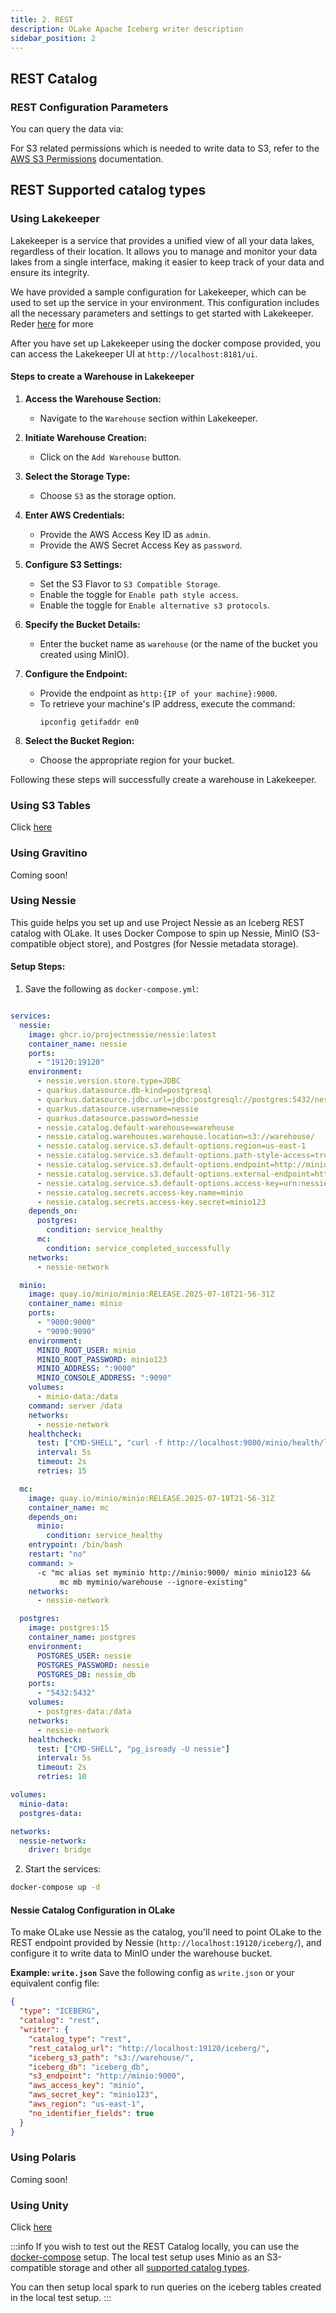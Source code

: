 ```yaml
---
title: 2. REST
description: OLake Apache Iceberg writer description
sidebar_position: 2
---
```


## REST Catalog

<Tabs>

<TabItem value="jdbc-ui" label="OLake UI" default>

<RESTIcebergWriterUIConfigDetails />

</TabItem>

<TabItem value="jdbc-cli" label="OLake CLI" default>

<RESTIcebergWriterConfig />

### REST Configuration Parameters

<RESTIcebergWriterConfigDetails />

</TabItem>

</Tabs>

You can query the data via:

<CatalogQuery />

For S3 related permissions which is needed to write data to S3, refer to the [AWS S3 Permissions](../../parquet/partitioning) documentation.

## REST Supported catalog types

### Using Lakekeeper

Lakekeeper is a service that provides a unified view of all your data lakes, regardless of their location. It allows you to manage and monitor your data lakes from a single interface, making it easier to keep track of your data and ensure its integrity.

We have provided a sample configuration for Lakekeeper, which can be used to set up the service in your environment. This configuration includes all the necessary parameters and settings to get started with Lakekeeper. Reder [here](https://docs.lakekeeper.io/getting-started/) for more

After you have set up Lakekeeper using the docker compose provided, you can access the Lakekeeper UI at `http://localhost:8181/ui`.

#### Steps to create a Warehouse in Lakekeeper

1. **Access the Warehouse Section:**

   - Navigate to the `Warehouse` section within Lakekeeper.

2. **Initiate Warehouse Creation:**

   - Click on the `Add Warehouse` button.

3. **Select the Storage Type:**

   - Choose `S3` as the storage option.

4. **Enter AWS Credentials:**

   - Provide the AWS Access Key ID as `admin`.
   - Provide the AWS Secret Access Key as `password`.

5. **Configure S3 Settings:**

   - Set the S3 Flavor to `S3 Compatible Storage`.
   - Enable the toggle for `Enable path style access`.
   - Enable the toggle for `Enable alternative s3 protocols`.

6. **Specify the Bucket Details:**

   - Enter the bucket name as `warehouse` (or the name of the bucket you created using MinIO).

7. **Configure the Endpoint:**

   - Provide the endpoint as `http:{IP of your machine}:9000`.
   - To retrieve your machine's IP address, execute the command:
     ```
     ipconfig getifaddr en0
     ```

8. **Select the Bucket Region:**
   - Choose the appropriate region for your bucket.

Following these steps will successfully create a warehouse in Lakekeeper.

### Using S3 Tables

Click [here](../s3-tables)

### Using Gravitino

Coming soon!

### Using Nessie
This guide helps you set up and use Project Nessie as an Iceberg REST catalog with OLake. It uses Docker Compose to spin up Nessie, MinIO (S3-compatible object store), and Postgres (for Nessie metadata storage).

####  Setup Steps:
1. Save the following as `docker-compose.yml`:

```yaml

services:
  nessie:
    image: ghcr.io/projectnessie/nessie:latest
    container_name: nessie
    ports:
      - "19120:19120"
    environment:
      - nessie.version.store.type=JDBC
      - quarkus.datasource.db-kind=postgresql
      - quarkus.datasource.jdbc.url=jdbc:postgresql://postgres:5432/nessie_db
      - quarkus.datasource.username=nessie
      - quarkus.datasource.password=nessie
      - nessie.catalog.default-warehouse=warehouse
      - nessie.catalog.warehouses.warehouse.location=s3://warehouse/
      - nessie.catalog.service.s3.default-options.region=us-east-1
      - nessie.catalog.service.s3.default-options.path-style-access=true
      - nessie.catalog.service.s3.default-options.endpoint=http://minio:9000/
      - nessie.catalog.service.s3.default-options.external-endpoint=http://127.0.0.1:9000/
      - nessie.catalog.service.s3.default-options.access-key=urn:nessie-secret:quarkus:nessie.catalog.secrets.access-key
      - nessie.catalog.secrets.access-key.name=minio
      - nessie.catalog.secrets.access-key.secret=minio123
    depends_on:
      postgres:
        condition: service_healthy
      mc:
        condition: service_completed_successfully
    networks:
      - nessie-network

  minio:
    image: quay.io/minio/minio:RELEASE.2025-07-18T21-56-31Z
    container_name: minio
    ports:
      - "9000:9000"
      - "9090:9090"
    environment:
      MINIO_ROOT_USER: minio
      MINIO_ROOT_PASSWORD: minio123
      MINIO_ADDRESS: ":9000"
      MINIO_CONSOLE_ADDRESS: ":9090"
    volumes:
      - minio-data:/data
    command: server /data
    networks:
      - nessie-network
    healthcheck:
      test: ["CMD-SHELL", "curl -f http://localhost:9000/minio/health/live || exit 1"]
      interval: 5s
      timeout: 2s
      retries: 15

  mc:
    image: quay.io/minio/minio:RELEASE.2025-07-18T21-56-31Z
    container_name: mc
    depends_on:
      minio:
        condition: service_healthy
    entrypoint: /bin/bash
    restart: "no"
    command: >
      -c "mc alias set myminio http://minio:9000/ minio minio123 && 
           mc mb myminio/warehouse --ignore-existing"
    networks:
      - nessie-network

  postgres:
    image: postgres:15
    container_name: postgres
    environment:
      POSTGRES_USER: nessie
      POSTGRES_PASSWORD: nessie
      POSTGRES_DB: nessie_db
    ports:
      - "5432:5432"
    volumes:
      - postgres-data:/data
    networks:
      - nessie-network
    healthcheck:
      test: ["CMD-SHELL", "pg_isready -U nessie"]
      interval: 5s
      timeout: 2s
      retries: 10

volumes:
  minio-data:
  postgres-data:

networks:
  nessie-network:
    driver: bridge
```

2. Start the services:

```bash
docker-compose up -d
```

#### Nessie Catalog Configuration in OLake
To make OLake use Nessie as the catalog, you'll need to point OLake to the REST endpoint provided by Nessie (`http://localhost:19120/iceberg/`), and configure it to write data to MinIO under the warehouse bucket.

**Example: `write.json`**
Save the following config as `write.json` or your equivalent config file:

```json
{
  "type": "ICEBERG",
  "catalog": "rest",
  "writer": {
    "catalog_type": "rest",
    "rest_catalog_url": "http://localhost:19120/iceberg/",
    "iceberg_s3_path": "s3://warehouse/",
    "iceberg_db": "iceberg_db",
    "s3_endpoint": "http://minio:9000",
    "aws_access_key": "minio",
    "aws_secret_key": "minio123",
    "aws_region": "us-east-1",
    "no_identifier_fields": true
  }
}
```

### Using Polaris

Coming soon!

### Using Unity

Click [here](../unity-catalog)


:::info
If you wish to test out the REST Catalog locally, you can use the [docker-compose](../docker-compose) setup. The local test setup uses Minio as an S3-compatible storage and other all [supported catalog types](../docker-compose#local-catalog--test-setup).

You can then setup local spark to run queries on the iceberg tables created in the local test setup.
:::
